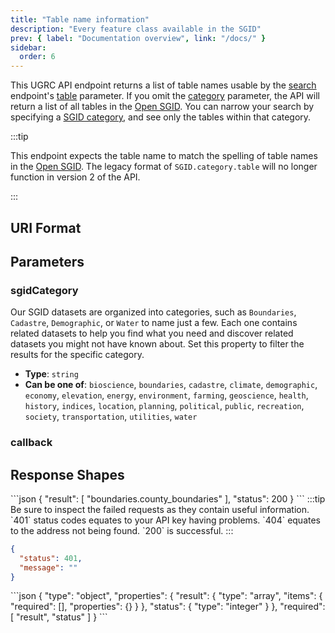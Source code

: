 ```yaml
---
title: "Table name information"
description: "Every feature class available in the SGID"
prev: { label: "Documentation overview", link: "/docs/" }
sidebar:
  order: 6
---
```



This UGRC API endpoint returns a list of table names usable by the [search](/docs/v1/endpoints/searching) endpoint's [table](/docs/v1/endpoints/searching/#table) parameter. If you omit the [category](#sgidCategory) parameter, the API will return a list of all tables in the [Open SGID](https://gis.utah.gov/documentation/sgid/open-sgid). You can narrow your search by specifying a [SGID category](https://gis.utah.gov/products/sgid/categories), and see only the tables within that category.

:::tip

This endpoint expects the table name to match the spelling of table names in the [Open SGID](https://gis.utah.gov/documentation/sgid/open-sgid). The legacy format of `SGID.category.table` will no longer function in version 2 of the API.

:::

## URI Format

<Uri verb="GET" endpoint="info/featureClassNames" properties={[]} />

## Parameters

<Card title="Optional query string parameters" icon="setting">

### sgidCategory

Our SGID datasets are organized into categories, such as `Boundaries`, `Cadastre`, `Demographic`, or `Water` to name just a few. Each one contains related datasets to help you find what you need and discover related datasets you might not have known about. Set this property to filter the results for the specific category.

- **Type**: `string`
- **Can be one of**: `bioscience`, `boundaries`, `cadastre`, `climate`, `demographic`, `economy`, `elevation`, `energy`, `environment`, `farming`, `geoscience`, `health`, `history`, `indices`, `location`, `planning`, `political`, `public`, `recreation`, `society`, `transportation`, `utilities`, `water`

### callback

<Callback />

</Card>

## Response Shapes

<Tabs>
	<TabItem label="Successful Example">
  ```json
{
    "result": [
       "boundaries.county_boundaries"
    ],
    "status": 200
}
```
</TabItem>
	<TabItem label="Error Example">
  :::tip
  Be sure to inspect the failed requests as they contain useful information. `401` status codes equates to your API key having problems. `404` equates to the address not being found. `200` is successful.
  :::

```json
{
  "status": 401,
  "message": ""
}
```

  </TabItem>
  <TabItem label="JSON Schema">
```json
{
  "type": "object",
  "properties": {
    "result": {
      "type": "array",
      "items": {
        "required": [],
        "properties": {}
      }
    },
    "status": {
      "type": "integer"
    }
  },
  "required": [
    "result",
    "status"
  ]
}
```
  </TabItem>
</Tabs>
